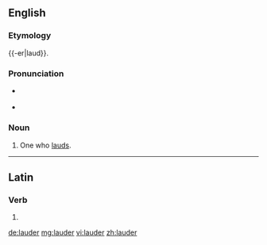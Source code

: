 ==English==

===Etymology===
{{-er|laud}}.

===Pronunciation===
* {{a|UK}} {{IPA|/ˈlɔː(ɹ).də(ɹ)/|lang=en}}
* {{rhymes|ɔː(ɹ)də(ɹ)|lang=en}}

===Noun===
{{en-noun}}

# One who [[laud]]s.

----

==Latin==

===Verb===
{{la-verb-form|lauder}}

# {{inflection of|laudō||1|s|pres|pasv|subj|lang=la}}

[[de:lauder]]
[[mg:lauder]]
[[vi:lauder]]
[[zh:lauder]]
